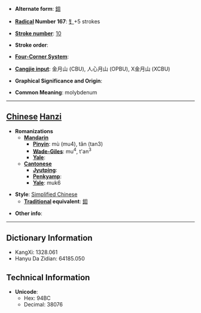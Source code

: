 * '''Alternate form''': [[鉬]]

* '''[[Wiktionary:Chinese radical index| Radical]] Number 167''': [[Wiktionary:Chinese radical index 钅|钅]]+5 strokes

* '''[[Wiktionary:Chinese total strokes index|Stroke number]]''': [[Wiktionary:Chinese total strokes index 10|10]]

* '''Stroke order''': 

* '''[[Wiktionary:Chinese four corner index|Four-Corner System]]''': 

* '''[[Wiktionary:Chinese Cangjie index|Cangjie input]]''': 金月山 (CBU), 人心月山 (OPBU), X金月山 (XCBU)

* '''Graphical Significance and Origin''': 

* '''Common Meaning''': molybdenum

----

== [[Chinese]] [[Hanzi]] ==

* '''Romanizations'''
** '''[[Mandarin]]'''
*** '''[[Pinyin]]''': mù (mu4), tǎn (tan3)
*** '''[[Wade-Giles]]''': mu<sup>4</sup>, t'an<sup>3</sup>
*** '''[[Yale]]''': 
** '''[[Cantonese]]'''
*** '''[[Jyutping]]''':
*** '''[[Penkyamp]]''': 
*** '''[[Yale]]''': muk6

* '''Style''': [[Simplified Chinese]] 
** '''[[Traditional Chinese|Traditional]] equivalent''': [[鉬]]

* '''Other info''': 

----

== Dictionary Information ==

* KangXi: 1328.061
* Hanyu Da Zidian: 64185.050

== Technical Information ==

* '''Unicode''':
** Hex: 94BC
** Decimal: 38076